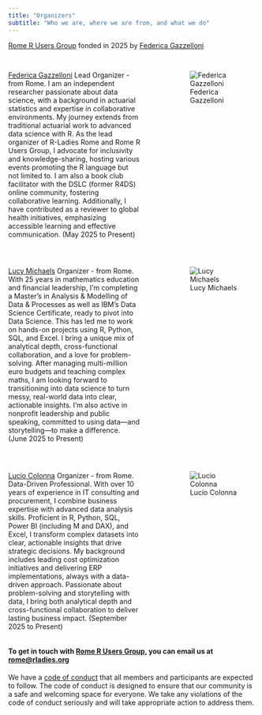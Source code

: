 ```yaml
---
title: "Organizers"
subtitle: "Who we are, where we are from, and what we do"
---
```


[Rome R Users Group](https://www.meetup.com/rome-r-users-group) fonded in 2025 by [Federica Gazzelloni](https://federicagazzelloni.com/)

## 

::: columns
::: {.column width="58%"}
[Federica Gazzelloni](https://federicagazzelloni.com/) Lead Organizer - from Rome. I am an independent researcher passionate about data science, with a background in actuarial statistics and expertise in collaborative environments. My journey extends from traditional actuarial work to advanced data science with R. As the lead organizer of R-Ladies Rome and Rome R Users Group, I advocate for inclusivity and knowledge-sharing, hosting various events promoting the R language but not limited to. I am also a book club facilitator with the DSLC (former R4DS) online community, fostering collaborative learning. Additionally, I have contributed as a reviewer to global health initiatives, emphasizing accessible learning and effective communication. (May 2025 to Present)
:::

::: {.column width="4%"}
:::

::: {.column width="38%"}
![Federica Gazzelloni](organizers_picts/federica-gazzelloni.png)
:::
:::

##

:::: columns
::: {.column width="58%"}
[Lucy Michaels](https://www.linkedin.com/in/lucymichaels/) Organizer - from Rome. With 25 years in mathematics education and financial leadership, I’m completing a Master's in Analysis & Modelling of Data & Processes as well as IBM’s Data Science Certificate, ready to pivot into Data Science.  This has led me to work on hands-on projects using R, Python, SQL, and Excel. I bring a unique mix of analytical depth, cross-functional collaboration, and a love for problem-solving. After managing multi-million euro budgets and teaching complex maths, I am looking forward to transitioning into data science to turn messy, real-world data into clear, actionable insights. I'm also active in nonprofit leadership and public speaking, committed to using data—and storytelling—to make a difference. (June 2025 to Present)
:::

::: {.column width="4%"}
:::

::: {.column width="38%"}
![Lucy Michaels](organizers_picts/lucy-michaels.jpg)

:::
::::

##

:::: columns
::: {.column width="58%"}
[Lucio Colonna](https://www.linkedin.com/in/vlcolonna/) Organizer - from Rome. Data-Driven Professional. With over 10 years of experience in IT consulting and procurement, I combine business expertise with advanced data analysis skills. Proficient in R, Python, SQL, Power BI (including M and DAX), and Excel, I transform complex datasets into clear, actionable insights that drive strategic decisions. My background includes leading cost optimization initiatives and delivering ERP implementations, always with a data-driven approach. Passionate about problem-solving and storytelling with data, I bring both analytical depth and cross-functional collaboration to deliver lasting business impact. (September 2025 to Present)
:::

::: {.column width="4%"}
:::

::: {.column width="38%"}
![Lucio Colonna](organizers_picts/lucio-colonna.png)
:::

::::



#### To get in touch with [Rome R Users Group](https://www.meetup.com/rome-r-users-group/), you can email us at [rome\@rladies.org](mailto:rome@rladies.org){.email}



We have a [code of conduct](https://r-consortium.org/codeofconduct.html) that all members and participants are expected to follow. The code of conduct is designed to ensure that our community is a safe and welcoming space for everyone. We take any violations of the code of conduct seriously and will take appropriate action to address them.


